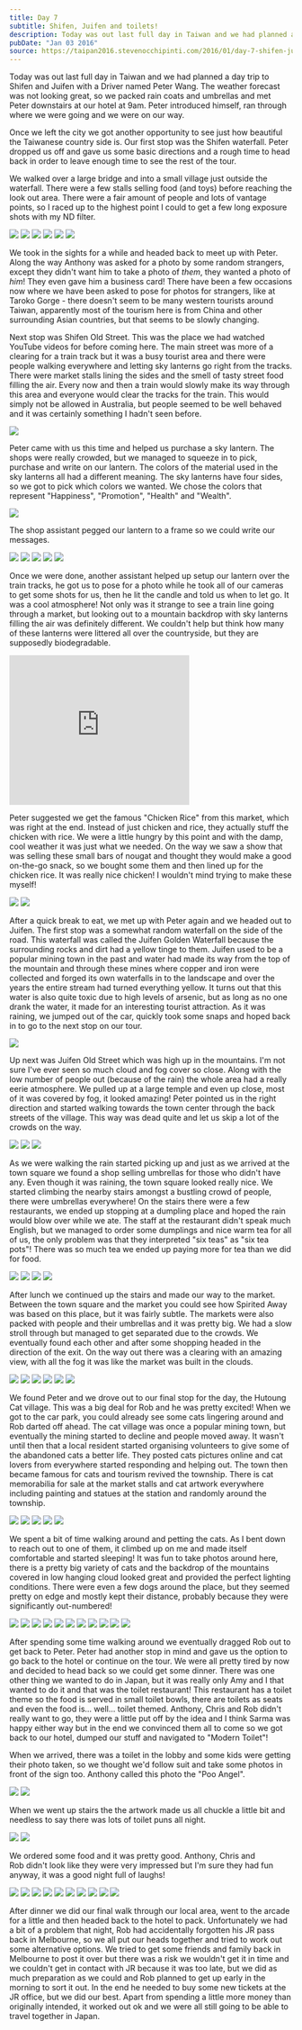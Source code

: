 ```yaml
---
title: Day 7
subtitle: Shifen, Juifen and toilets!
description: Today was out last full day in Taiwan and we had planned a day trip to Shifen and Juifen with a Driver named Peter Wang. The weather forecas...
pubDate: "Jan 03 2016"
source: https://taipan2016.stevenocchipinti.com/2016/01/day-7-shifen-juifen-and-toilets.html
---
```



Today was out last full day in Taiwan and we had planned a day trip to Shifen and Juifen with a Driver named Peter Wang. The weather forecast was not looking great, so we packed rain coats and umbrellas and met Peter downstairs at our hotel at 9am. Peter introduced himself, ran through where we were going and we were on our way.

Once we left the city we got another opportunity to see just how beautiful the Taiwanese country side is. Our first stop was the Shifen waterfall. Peter dropped us off and gave us some basic directions and a rough time to head back in order to leave enough time to see the rest of the tour.

We walked over a large bridge and into a small village just outside the waterfall. There were a few stalls selling food (and toys) before reaching the look out area. There were a fair amount of people and lots of vantage points, so I raced up to the highest point I could to get a few long exposure shots with my ND filter.

<Grid>
  <Img src="2015-taiwan-japan/l7zrn6ir4s52q4ii1nvp" />
  <Img src="2015-taiwan-japan/l4w0fplzpxoztrlmfmal" />
  <Img src="2015-taiwan-japan/ldpwd0lgiujbpzoh0hqt" />
  <Img src="2015-taiwan-japan/ci8zjaxgd5eqswabjrda" />
  <Img src="2015-taiwan-japan/zizvctvwlt5ailjrdtci" />
  <Img src="2015-taiwan-japan/c2lqo3itxxy83daslt70" />
</Grid>

We took in the sights for a while and headed back to meet up with Peter. Along the way Anthony was asked for a photo by some random strangers, except they didn't want him to take a photo of _them_, they wanted a photo of _him_! They even gave him a business card! There have been a few occasions now where we have been asked to pose for photos for strangers, like at Taroko Gorge - there doesn't seem to be many western tourists around Taiwan, apparently most of the tourism here is from China and other surrounding Asian countries, but that seems to be slowly changing.

Next stop was Shifen Old Street. This was the place we had watched YouTube videos for before coming here. The main street was more of a clearing for a train track but it was a busy tourist area and there were people walking everywhere and letting sky lanterns go right from the tracks. There were market stalls lining the sides and the smell of tasty street food filling the air. Every now and then a train would slowly make its way through this area and everyone would clear the tracks for the train. This would simply not be allowed in Australia, but people seemed to be well behaved and it was certainly something I hadn't seen before.

<Img originalAspectRatio src="2015-taiwan-japan/rbt0uqz2vwhjuxw2hltm" />

Peter came with us this time and helped us purchase a sky lantern. The shops were really crowded, but we managed to squeeze in to pick, purchase and write on our lantern. The colors of the material used in the sky lanterns all had a different meaning. The sky lanterns have four sides, so we got to pick which colors we wanted. We chose the colors that represent "Happiness", "Promotion", "Health" and "Wealth".

<Img originalAspectRatio src="2015-taiwan-japan/xnuqezaqpj3xdeexbky2" />

The shop assistant pegged our lantern to a frame so we could write our messages.

<Grid>
  <Img src="2015-taiwan-japan/hggny66mr4w2inoylfgq" />
  <Img src="2015-taiwan-japan/fml4yf212xpff3e0ywu8" />
  <Img src="2015-taiwan-japan/co2azv72uwnodhjth1np" />
  <Img src="2015-taiwan-japan/xpgvl9hluvnxkgznim1j" />
  <Img src="2015-taiwan-japan/ewz4y6hxyjiglqnys2gx" />
</Grid>

Once we were done, another assistant helped up setup our lantern over the train tracks, he got us to pose for a photo while he took all of our cameras to get some shots for us, then he lit the candle and told us when to let go. It was a cool atmosphere! Not only was it strange to see a train line going through a market, but looking out to a mountain backdrop with sky lanterns filling the air was definitely different. We couldn't help but think how many of these lanterns were littered all over the countryside, but they are supposedly biodegradable.

<iframe
  allowfullscreen=""
  data-thumbnail-src="https://i.ytimg.com/vi/Vwhqo0dIcVo/0.jpg"
  frameborder="0"
  height="266"
  src="https://www.youtube.com/embed/Vwhqo0dIcVo?feature=player_embedded"
  width="320"
></iframe>

Peter suggested we get the famous "Chicken Rice" from this market, which was right at the end. Instead of just chicken and rice, they actually stuff the chicken with rice. We were a little hungry by this point and with the damp, cool weather it was just what we needed. On the way we saw a show that was selling these small bars of nougat and thought they would make a good on-the-go snack, so we bought some them and then lined up for the chicken rice. It was really nice chicken! I wouldn't mind trying to make these myself!

<Grid>
  <Img src="2015-taiwan-japan/sd5weqs3wzejkscrxlcf" />
  <Img src="2015-taiwan-japan/qimkd80froko4sbhecey" />
</Grid>

After a quick break to eat, we met up with Peter again and we headed out to Juifen. The first stop was a somewhat random waterfall on the side of the road. This waterfall was called the Juifen Golden Waterfall because the surrounding rocks and dirt had a yellow tinge to them. Juifen used to be a popular mining town in the past and water had made its way from the top of the mountain and through these mines where copper and iron were collected and forged its own waterfalls in to the landscape and over the years the entire stream had turned everything yellow. It turns out that this water is also quite toxic due to high levels of arsenic, but as long as no one drank the water, it made for an interesting tourist attraction. As it was raining, we jumped out of the car, quickly took some snaps and hoped back in to go to the next stop on our tour.

<Img originalAspectRatio src="2015-taiwan-japan/hp6jvk5uefi8hl8awpsc" />

Up next was Juifen Old Street which was high up in the mountains. I'm not sure I've ever seen so much cloud and fog cover so close. Along with the low number of people out (because of the rain) the whole area had a really eerie atmosphere. We pulled up at a large temple and even up close, most of it was covered by fog, it looked amazing! Peter pointed us in the right direction and started walking towards the town center through the back streets of the village. This way was dead quite and let us skip a lot of the crowds on the way.

<Grid>
  <Img src="2015-taiwan-japan/k7tsocwrizfq0x4ixycz" />
  <Img src="2015-taiwan-japan/yzhw03pc5necbaez5pg6" />
  <Img src="2015-taiwan-japan/p2dmy8whxl8ctptzry4q" />
</Grid>

As we were walking the rain started picking up and just as we arrived at the town square we found a shop selling umbrellas for those who didn't have any. Even though it was raining, the town square looked really nice. We started climbing the nearby stairs amongst a bustling crowd of people, there were umbrellas everywhere! On the stairs there were a few restaurants, we ended up stopping at a dumpling place and hoped the rain would blow over while we ate. The staff at the restaurant didn't speak much English, but we managed to order some dumplings and nice warm tea for all of us, the only problem was that they interpreted "six teas" as "six tea pots"! There was so much tea we ended up paying more for tea than we did for food.

<Grid>
  <Img src="2015-taiwan-japan/edai3cizy1zvfeikothh" />
  <Img src="2015-taiwan-japan/s8vkpq2s3jq36mjewmxe" />
  <Img src="2015-taiwan-japan/dwplmdgtuuoj3kqtrkce" />
  <Img src="2015-taiwan-japan/e63vlhyz2zp8vnhh9npx" />
</Grid>

After lunch we continued up the stairs and made our way to the market. Between the town square and the market you could see how Spirited Away was based on this place, but it was fairly subtle. The markets were also packed with people and their umbrellas and it was pretty big. We had a slow stroll through but managed to get separated due to the crowds. We eventually found each other and after some shopping headed in the direction of the exit. On the way out there was a clearing with an amazing view, with all the fog it was like the market was built in the clouds.

<Grid>
  <Img src="2015-taiwan-japan/qrdvv6qn4fazmig2dk6u" />
  <Img src="2015-taiwan-japan/tbmn9fb6dcqpwxrzwmde" />
  <Img src="2015-taiwan-japan/vndo3nv9m3d2dowzznmd" />
  <Img src="2015-taiwan-japan/plqtcgjmgaokperhcljt" />
  <Img src="2015-taiwan-japan/ejpcksuibrlelemevozp" />
  <Img src="2015-taiwan-japan/ra9mbjnudu28eh8kknw4" />
</Grid>

We found Peter and we drove out to our final stop for the day, the Hutoung Cat village. This was a big deal for Rob and he was pretty excited! When we got to the car park, you could already see some cats lingering around and Rob darted off ahead. The cat village was once a popular mining town, but eventually the mining started to decline and people moved away. It wasn't until then that a local resident started organising volunteers to give some of the abandoned cats a better life. They posted cats pictures online and cat lovers from everywhere started responding and helping out. The town then became famous for cats and tourism revived the township. There is cat memorabilia for sale at the market stalls and cat artwork everywhere including painting and statues at the station and randomly around the township.

<Grid>
  <Img src="2015-taiwan-japan/tmcsdgqzbwbwspcmoolq" />
  <Img src="2015-taiwan-japan/csc7fsggueoo3lxbyvru" />
  <Img src="2015-taiwan-japan/jisi4dwkcduktivh9gbc" />
  <Img src="2015-taiwan-japan/a9njjvkc59az88ce0lca" />
  <Img src="2015-taiwan-japan/ivvilodinnamer5xjpxe" />
</Grid>

We spent a bit of time walking around and petting the cats. As I bent down to reach out to one of them, it climbed up on me and made itself comfortable and started sleeping! It was fun to take photos around here, there is a pretty big variety of cats and the backdrop of the mountains covered in low hanging cloud looked great and provided the perfect lighting conditions. There were even a few dogs around the place, but they seemed pretty on edge and mostly kept their distance, probably because they were significantly out-numbered!

<Grid>
  <Img src="2015-taiwan-japan/hcgq18hi6vhzamvcwi4y" />
  <Img src="2015-taiwan-japan/snfrwfpjpdcrs6xkjrmu" />
  <Img src="2015-taiwan-japan/id36rxuwzxslsccgmcl7" />
</Grid>

<Grid>
  <Img src="2015-taiwan-japan/lgn14jacoculicqkbgio" />
  <Img src="2015-taiwan-japan/lc6dpysmgbtydklf7nek" />
  <Img src="2015-taiwan-japan/mkmqvi2tx7nh5j1vfup1" />
  <Img src="2015-taiwan-japan/go7uxrytkfh9j0qbsghg" />
  <Img src="2015-taiwan-japan/url42a02of0zqztmsj8p" />
  <Img src="2015-taiwan-japan/py6zsa3y6r3xnwfslb4i" />
  <Img src="2015-taiwan-japan/uwdzp68qrbydiwlde1dd" />
  <Img src="2015-taiwan-japan/hbkstpb8unteke0hiy03" />
</Grid>

After spending some time walking around we eventually dragged Rob out to get back to Peter. Peter had another stop in mind and gave us the option to go back to the hotel or continue on the tour. We were all pretty tired by now and decided to head back so we could get some dinner. There was one other thing we wanted to do in Japan, but it was really only Amy and I that wanted to do it and that was the toilet restaurant! This restaurant has a toilet theme so the food is served in small toilet bowls, there are toilets as seats and even the food is... well... toilet themed. Anthony, Chris and Rob didn't really want to go, they were a little put off by the idea and I think Sarma was happy either way but in the end we convinced them all to come so we got back to our hotel, dumped our stuff and navigated to "Modern Toilet"!

When we arrived, there was a toilet in the lobby and some kids were getting their photo taken, so we thought we'd follow suit and take some photos in front of the sign too. Anthony called this photo the "Poo Angel".

<Grid>
  <Img src="2015-taiwan-japan/s9nfxnra0nlr7s1wtprn" />
  <Img src="2015-taiwan-japan/c19bmsaajuzrvmihbd9z" />
</Grid>

When we went up stairs the the artwork made us all chuckle a little bit and needless to say there was lots of toilet puns all night.

<Grid>
  <Img src="2015-taiwan-japan/pztgfkk8itl5waf38dxf" />
  <Img src="2015-taiwan-japan/iudkw9sdvj1auz6ehopj" />
</Grid>

We ordered some food and it was pretty good. Anthony, Chris and Rob didn't look like they were very impressed but I'm sure they had fun anyway, it was a good night full of laughs!

<Grid>
  <Img src="2015-taiwan-japan/bargx6bf590ojzmklt8b" />
  <Img src="2015-taiwan-japan/cmoapn2wz4xf0ihenomv" />
  <Img src="2015-taiwan-japan/r45hugkjtmihby5x6i4e" />
  <Img src="2015-taiwan-japan/jy2jd1ug9gbg8qfw7hkh" />
  <Img src="2015-taiwan-japan/j9ioowyxttfzhh5xdpmv" />
  <Img src="2015-taiwan-japan/utfbxv5ylutxxpxy1ulz" />
  <Img src="2015-taiwan-japan/yp4onmxpel2btml2kevy" />
  <Img src="2015-taiwan-japan/gepdejvvlt1grivdvh00" />
  <Img src="2015-taiwan-japan/b8eoeapylnko94ieofwj" />
  <Img src="2015-taiwan-japan/s3nsk9zjg3reaqcsnxdl" />
</Grid>

After dinner we did our final walk through our local area, went to the arcade for a little and then headed back to the hotel to pack. Unfortunately we had a bit of a problem that night, Rob had accidentally forgotten his JR pass back in Melbourne, so we all put our heads together and tried to work out some alternative options. We tried to get some friends and family back in Melbourne to post it over but there was a risk we wouldn't get it in time and we couldn't get in contact with JR because it was too late, but we did as much preparation as we could and Rob planned to get up early in the morning to sort it out. In the end he needed to buy some new tickets at the JR office, but we did our best. Apart from spending a little more money than originally intended, it worked out ok and we were all still going to be able to travel together in Japan.
